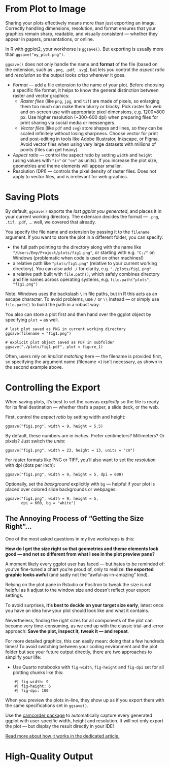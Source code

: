 # From Plot to Image

Sharing your plots effectively means more than just exporting an image. Correctly handling dimensions, resolution, and format ensures that your graphics remain sharp, readable, and visually consistent — whether they appear in papers, presentations, or online.

In R with ggplot2, your workhorse is `ggsave()`.
But exporting is usually more than `ggsave("my_plot.png")`.

`ggsave()` does not only handle the name and **format** of the file (based on the extension, such as `.png`, `.pdf`, `.svg`), but lets you control the _aspect ratio_ and _resolution_ so the output looks crisp wherever it goes.

* _Format_ — add a file extension to the name of your plot. Before choosing a specific file format, it helps to know the general distinction between raster and vector graphics:
  * _Raster files_ (like `png`, `jpg`, and `tif`) are made of pixels, so enlarging them too much can make them blurry or blocky. Pick raster for web and on-screen use with appropriate pixel dimensions, e.g. 1200×800 px. Use higher resolution (~300–600 dpi) when preparing files for print sharing via social media or messengers.
  * _Vector files_ (like `pdf` and `svg`) store shapes and lines, so they can be scaled infinitely without losing sharpness. Choose vector for print and post-editing in tools like Adobe Illustrator, Inkscape, or Figma. Avoid vector files when using very large datasets with millions of points (files can get heavy).
* _Aspect ratio_ — control the aspect ratio by setting `width` and `height` (using values with `"in"` or `"cm"` as units). If you increase the plot size, geometries and theme elements will appear smaller.
* Resolution (DPI) — controls the pixel density of raster files. Does not apply to vector files, and is irrelevant for web graphics.

# Saving Plots
By default, `ggsave()` exports the _last ggplot you generated_, and places it in your current working directory. The extension decides the format — `.png`, `.tif`, `.pdf`, ... well, we covered that already.

You specify the file name and extension by passing it to the `filename` argument. If you want to store the plot in a different folder, you can specify:

* the full path pointing to the directory along with the name like `"/Users/Emy/Project/plots/fig1.png"`, or starting with e.g. `"C:/"` on Windows (problematic when code is used on other machines!)
* a relative path like `"plots/fig1.png"` (relative to your current working directory). You can also add `./` for clarity, e.g. `"./plots/fig1.png"`
* a relative path built with `file.path()`, which safely combines directory and file names across operating systems, e.g. `file.path("plots", "fig1.png")`

Note: Windows uses the backslash `\` in file paths, but in R this acts as an escape character. To avoid problems, use `/` or `\\` instead — or simply use `file.path()` to build the path in a robust way.

You also can store a plot first and then hand over the ggplot object by specifying `plot =` as well.

```
# last plot saved as PNG in current working directory
ggsave(filename = "fig1.png")

# explicit plot object saved as PDF in subfolder
ggsave("./plots/fig1.pdf", plot = figure_1)
```
Often, users rely on _implicit matching_ here — the filename is provided first, so specifying the argument name (filename =) isn’t necessary, as shown in the second example above.

# Controlling the Export
When saving plots, it’s best to set the canvas _explicitly_ so the file is ready for its final destination — whether that’s a paper, a slide deck, or the web.

First, control the _aspect ratio_ by setting width and height:
```
ggsave("fig1.png", width = 9, height = 5.5)
```

By default, these numbers are in _inches_. Prefer centimeters? Millimeters? Or pixels? Just switch the  _units_:
```
ggsave("fig1.png", width = 23, height = 13, units = "cm")
```

For raster formats like PNG or TIFF, you’ll also want to set the _resolution_ with dpi (dots per inch):
```
ggsave("fig1.png", width = 9, height = 5, dpi = 600)
```

Optionally, set the _background_ explicitly with `bg` — helpful if your plot is placed over colored slide backgrounds or webpages:
```
ggsave("fig1.png", width = 9, height = 5,
       dpi = 600, bg = "white")
```

## The Annoying Process of "Getting the Size Right"...
One of the most asked questions in my live workshops is this:

**How do I get the size right so that geometries and theme elements look good — and not so different from what I see in the plot preview pane?**

A moment likely every ggplot user has faced — but hates to be reminded of: you’ve fine-tuned a chart you’re proud of, only to realize: **the exported graphic looks awful** (and sadly not the "awful-as-in-amazing" kind).

Relying on the plot pane in Rstudio or Positron to tweak the size is not helpful as it adjust to the window size and doesn't reflect your export settings.

To avoid surprises, **it’s best to decide on your target size early**, latest once you have an idea how your plot should look like and what it contains.

Nevertheless, finding the right sizes for all components of the plot can become very time-consuming, as we end up with the classic trial-and-error approach: **Save the plot, inspect it, tweak it — and repeat**.

For more detailed graphics, this can easily mean: doing that a few hundreds times! To avoid switching between your coding environment and the plot folder but see your future output directly, there are two approaches to simplify your life:

* Use Quarto notebooks with `fig-width`, `fig-height` and `fig-dpi` set for all plotting chunks like this:
```
    #| fig-width: 9
    #| fig-height: 6
    #| fig-dpi: 100
```
When you preview the plots in-line, they show up as if you export them with the same specifications set in `ggsave()`.

Use the [camcorder package](https://thebioengineer.github.io/camcorder/) to automatically capture every generated ggplot with user-specific width, height and resolution. It will not only export the plot — but display the result directly in your IDE!

[Read more about how it works in the dedicated article.](https://thebioengineer.github.io/camcorder/articles/camcorder_view.html)

# High-Quality Output



